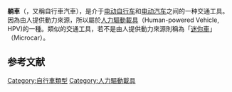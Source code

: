 {{unreferenced|time=2013-12-02T13:16:18+00:00}}
'''躺車'''（{{lang-en|Velomobile、Bicycle car}}，又稱自行車汽車），是介于[[电动自行车|电动自行车]]和[[电动汽车|电动汽车]]之间的一种交通工具。因為由人提供動力來源，所以屬於[[人力驅動載具|人力驅動載具]]（Human-powered Vehicle, HPV)的一種。類似的交通工具，若不是由人提供動力來源則稱為「[[迷你車|迷你車]]」（Microcar）。

==参考文献==
{{reflist}}


{{Car-stub}}
[[Category:自行車類型|Category:自行車類型]]
[[Category:人力驅動載具|Category:人力驅動載具]]